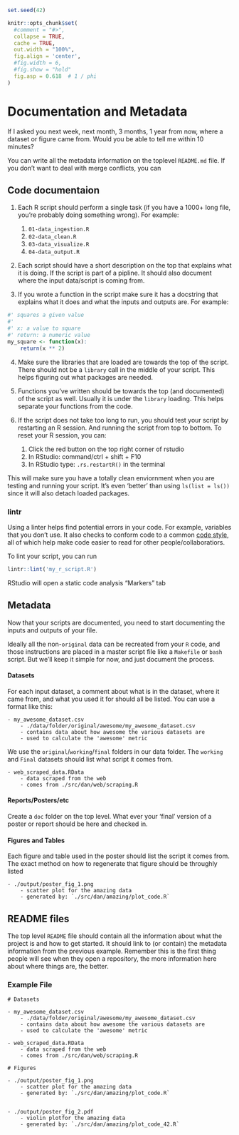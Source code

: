 ```r
set.seed(42)

knitr::opts_chunk$set(
  #comment = "#>",
  collapse = TRUE,
  cache = TRUE,
  out.width = "100%",
  fig.align = 'center',
  #fig.width = 6,
  #fig.show = "hold"
  fig.asp = 0.618  # 1 / phi
)
```
# Documentation and Metadata

If I asked you next week, next month, 3 months, 1 year from now, where a dataset or figure came from.
Would you be able to tell me within 10 minutes?

You can write all the metadata information on the toplevel `README.md` file.
If you don't want to deal with merge conflicts, you can 

## Code documentaion

1. Each R script should perform a single task
(if you have a 1000+ long file, you're probably doing something wrong).
For example:

    1. `01-data_ingestion.R`
    2. `02-data_clean.R`
    3. `03-data_visualize.R`
    4. `04-data_output.R`

2. Each script should have a short description on the top that explains what it is doing.
If the script is part of a pipline. It should also document where the input data/script is coming from.

3. If you wrote a function in the script make sure it has a docstring
that explains what it does and what the inputs and outputs are.  For example:

```r
#' squares a given value
#'
#' x: a value to square
#' return: a numeric value
my_square <- function(x):
    return(x ** 2)
```

4. Make sure the libraries that are loaded are towards the top of the script.
There should not be a `library` call in the middle of your script.
This helps figuring out what packages are needed.

5. Functions you've written should be towards the top (and documented) of the script as well.
Usually it is under the `library` loading.
This helps separate your functions from the code.

6. If the script does not take too long to run, you should test your script by restarting an R session.
And running the script from top to bottom.
To reset your R session, you can:

    1. Click the red button on the top right corner of rstudio
    2. In RStudio: command/ctrl + shift + F10
    3. In RStudio type: `.rs.restartR()` in the terminal

This will make sure you have a totally clean enviornment when you are testing and running your script.
It's even 'better' than using `ls(list = ls())` since it will also detach loaded packages.

### lintr

Using a linter helps find potential errors in your code. For example, variables that you don't use.
It also checks to conform code to a common [code style](http://adv-r.had.co.nz/Style.html),
all of which help make code easier to read for other people/collaboratiors.

To lint your script, you can run

```r
lintr::lint('my_r_script.R')
```

RStudio will open a static code analysis "Markers" tab

## Metadata

Now that your scripts are documented, you need to start documenting the inputs and outputs of your file.

Ideally all the non-`original` data can be recreated from your `R` code,
and those instructions are placed in a master script file like a `Makefile` or `bash` script.
But we'll keep it simple for now, and just document the process.

#### Datasets

For each input dataset, a comment about what is in the dataset, where it came from,
and what you used it for should all be listed.
You can use a format like this:

```
- my_awesome_dataset.csv
    - ./data/folder/original/awesome/my_awesome_dataset.csv
    - contains data about how awesome the various datasets are
    - used to calculate the 'awesome' metric
```

We use the `original`/`working`/`final` folders in our data folder.
The `working` and `Final` datasets should list what script it comes from.

```
- web_scraped_data.RData
    - data scraped from the web
    - comes from ./src/dan/web/scraping.R
```

#### Reports/Posters/etc

Create a `doc` folder on the top level.
What ever your 'final' version of a poster or report should be here and checked in.

#### Figures and Tables

Each figure and table used in the poster should list the script it comes from.
The exact method on how to regenerate that figure should be throughly listed

```
- ./output/poster_fig_1.png
    - scatter plot for the amazing data
    - generated by: `./src/dan/amazing/plot_code.R`
```

## README files

The top level `README` file should contain all the information about what the project is
and how to get started.
It should link to (or contain) the metadata information from the previous example.
Remember this is the first thing people will see when they open a repository,
the more information here about where things are, the better.


### Example File

```
# Datasets

- my_awesome_dataset.csv
    - ./data/folder/original/awesome/my_awesome_dataset.csv
    - contains data about how awesome the various datasets are
    - used to calculate the 'awesome' metric

- web_scraped_data.RData
    - data scraped from the web
    - comes from ./src/dan/web/scraping.R

# Figures

- ./output/poster_fig_1.png
    - scatter plot for the amazing data
    - generated by: `./src/dan/amazing/plot_code.R`


- ./output/poster_fig_2.pdf
    - violin plotfor the amazing data
    - generated by: `./src/dan/amazing/plot_code_42.R`
```
